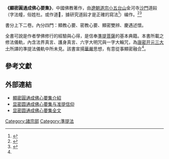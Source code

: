{{漢傳密宗}}
{{wikisource|顯密圓通成佛心要集}}
'''《顯密圓通成佛心要集》'''，中國佛教著作，由[[遼朝|遼朝]][[道宗|道宗]][[小五台山|小五台山]]金河寺[[沙門|沙門]]道㲀（字法幢，俗姓杜。或作道𭮨，據研究道㲀才是正確的寫法<ref>{{cite journal |author1=劉泳斯 |title=道㲀《顯密圓通成佛心要》新考 |journal=華林國際佛學學刊 |date=2020 |url=http://buddhism.lib.ntu.edu.tw/FULLTEXT/JR-MAG/mag607053.pdf |access-date=2022-03-02 |archive-date=2022-03-02 |archive-url=https://web.archive.org/web/20220302080454/http://buddhism.lib.ntu.edu.tw/FULLTEXT/JR-MAG/mag607053.pdf }}</ref>）编作。<ref>{{cite web|title=《顯密圓通成佛心要集》的作者|url=http://www.muni-buddha.com.tw/buddhism-discuss-practice.asp?Pid=49|website=牟尼佛法討論版|access-date=2013-05-03|archive-url=https://web.archive.org/web/20151208075637/http://www.muni-buddha.com.tw/buddhism-discuss-practice.asp?Pid=49|archive-date=2015-12-08|dead-url=yes}}</ref><ref name=a>{{cite web|author1=藍吉富|title=準提法在中日兩國的流傳|url=http://www.books.com.tw/web/sys_serialtext/?item=0010621929|access-date=2015-11-29|archive-date=2020-08-09|archive-url=https://web.archive.org/web/20200809100241/https://www.books.com.tw/web/sys_serialtext/?item=0010621929|dead-url=no}}</ref>

書分上下二卷。內分四門：顯教心要、密教心要、顯密雙辨、慶遇述懷。

全書可說是作者學佛修行的經驗與心得，是信奉[[準提菩薩|準提菩薩]]的基本典籍。本書所載之修法儀軌，內含法界真言、護身真言、六字大明咒與一字大輪咒，為[[唐密|唐密]][[开元三大士|开元三大士]]所譯的準提法儀軌中所未見。該書宣揚[[華嚴宗|華嚴]]思想，有意從事顯密融合<ref name=a/>。

==參考文獻==
<div class="references-small">
<references />
</div>

==外部連結==

*[http://www.ddc.com.tw/PrtShow.asp?Series=10&ClassType=4&CommId=2105  顯密圓通成佛心要集介紹]{{dead link|date=2018年3月 |bot=InternetArchiveBot |fix-attempted=yes }}
*[http://www.china2551.org/Article/fjll/zl/200903/9156.html 显密圆通成佛心要集与准提信仰] {{Wayback|url=http://www.china2551.org/Article/fjll/zl/200903/9156.html |date=20160304120053 }}
*[http://ccbs.ntu.edu.tw/BDLM/sutra/chi_pdf/sutra19/T46n1955.pdf  显密圆通成佛心要集全文] {{Wayback|url=http://ccbs.ntu.edu.tw/BDLM/sutra/chi_pdf/sutra19/T46n1955.pdf |date=20200809100128 }}
{{China-buddhism-book-zhuzong}}
{{佛教小作品}}
[[Category:諸宗部|Category:諸宗部]]
[[Category:準提法|Category:準提法]]